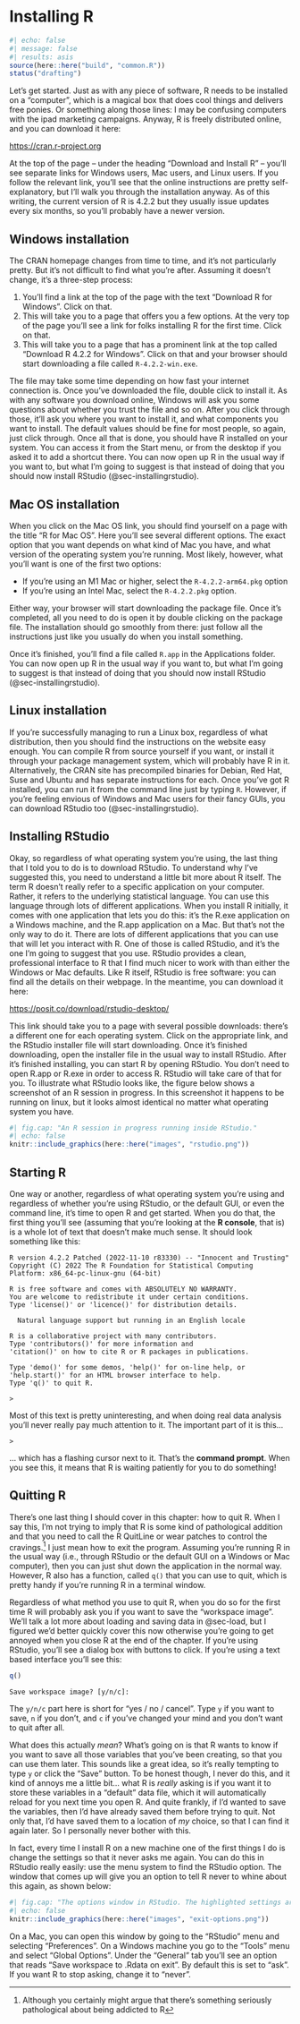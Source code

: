 # Installing R {#sec-gettingR}

```r
#| echo: false
#| message: false
#| results: asis
source(here::here("build", "common.R"))
status("drafting")
```

Let's get started. Just as with any piece of software,  R  needs to be installed on a "computer", which is a magical box that does cool things and delivers free ponies. Or something along those lines: I may be confusing computers with the ipad marketing campaigns. Anyway, R is freely distributed online, and you can download it here:

[https://cran.r-project.org](https://cran.r-project.org/)

At the top of the page -- under the heading "Download and Install R" -- you'll see separate links for Windows users, Mac users, and Linux users. If you follow the relevant link, you'll see that the online instructions are pretty self-explanatory, but I'll walk you through the installation anyway. As of this writing, the current version of R is 4.2.2 but they usually issue updates every six months, so you'll probably have a newer version.

## Windows installation

The CRAN homepage changes from time to time, and it's not particularly pretty. But it's not difficult to find what you're after. Assuming it doesn't change, it's a three-step process:

1. You'll find a link at the top of the page with the text "Download R for Windows". Click on that.
2. This will take you to a page that offers you a few options. At the very top of the page you'll see a link for folks installing R for the first time. Click on that.
3. This will take you to a page that has a prominent link at the top called "Download R 4.2.2 for Windows". Click on that and your browser should start downloading a file called `R-4.2.2-win.exe`. 

The file may take some time depending on how fast your internet connection is. Once you've downloaded the file, double click to install it. As with any software you download online, Windows will ask you some questions about whether you trust the file and so on. After you click through those, it'll ask you where you want to install it, and what components you want to install. The default values should be fine for most people, so again, just click through. Once all that is done, you should have R installed on your system. You can access it from the Start menu, or from the desktop if you asked it to add a shortcut there. You can now open up R in the usual way if you want to, but what I'm going to suggest is that instead of doing that you should now install RStudio (@sec-installingrstudio).

## Mac OS installation

When you click on the Mac OS link, you should find yourself on a page with the title "R for Mac OS". Here you'll see several different options. The exact option that you want depends on what kind of Mac you have, and what version of the operating system you're running. Most likely, however, what you'll want is one of the first two options:

- If you're using an M1 Mac or higher, select the `R-4.2.2-arm64.pkg` option
- If you're using an Intel Mac, select the `R-4.2.2.pkg` option. 

Either way, your browser will start downloading the package file. Once it's completed, all you need to do is open it by double clicking on the package file. The installation should go smoothly from there: just follow all the instructions just like you usually do when you install something. 

Once it's finished, you'll find a file called `R.app` in the Applications folder. You can now open up R in the usual way if you want to, but what I'm going to suggest is that instead of doing that you should now install RStudio  (@sec-installingrstudio). 

## Linux installation

If you're successfully managing to run a Linux box, regardless of what distribution, then you should find the instructions on the website easy enough. You can compile R from source yourself if you want, or install it through your package management system, which will probably have R in it. 
Alternatively, the CRAN site has precompiled binaries for Debian, Red Hat, Suse and Ubuntu and has separate instructions for each. Once you've got R installed, you can run it from the command line just by typing `R`. However, if you're feeling envious of Windows and Mac users for their fancy GUIs, you can download RStudio too (@sec-installingrstudio).

## Installing RStudio {#sec-installingrstudio}

Okay, so regardless of what operating system you're using, the last thing that I told you to do is to download RStudio. To understand why I've suggested this,  you need to understand a little bit more about R itself. The term R doesn't really refer to a specific application on your computer. Rather, it refers to the underlying statistical language. You can use this language through lots of different applications. When you install R initially, it comes with one application that lets you do this: it's the R.exe application on a Windows machine, and the R.app application on a Mac. But that's not the only way to do it. There are lots of different applications that you can use that will let you interact with R. One of those is called RStudio, and it's the one I'm going to suggest that you use. RStudio provides a clean, professional interface to R that I find much nicer to work with than either the Windows or Mac defaults. Like R itself, RStudio is free software: you can find all the details on their webpage. In the meantime, you can download it here:

[https://posit.co/download/rstudio-desktop/](https://posit.co/download/rstudio-desktop/)

This link should take you to a page with several possible downloads: there's a different one for each operating system. Click on the appropriate link, and the RStudio installer file will start downloading. 
Once it's finished downloading, open the installer file in the usual way to install RStudio. After it's finished installing, you can start R by opening RStudio.  You don't need to open R.app or R.exe in order to access R. RStudio will take care of that for you. To illustrate what RStudio looks like, the figure below shows a screenshot of an R session in progress. In this screenshot it happens to be running on linux, but it looks almost identical no matter what operating system you have. 

```r
#| fig.cap: "An R session in progress running inside RStudio."
#| echo: false
knitr::include_graphics(here::here("images", "rstudio.png"))
```

## Starting R {#sec-startingR}

One way or another, regardless of what operating system you're using and regardless of whether you're using RStudio, or the default GUI, or even the command line, it's time to open R and get started. When you do that, the first thing you'll see (assuming that you're looking at the **R console**, that is) is a whole lot of text that doesn't make much sense. It should look something like this:

```
R version 4.2.2 Patched (2022-11-10 r83330) -- "Innocent and Trusting"
Copyright (C) 2022 The R Foundation for Statistical Computing
Platform: x86_64-pc-linux-gnu (64-bit)

R is free software and comes with ABSOLUTELY NO WARRANTY.
You are welcome to redistribute it under certain conditions.
Type 'license()' or 'licence()' for distribution details.

  Natural language support but running in an English locale

R is a collaborative project with many contributors.
Type 'contributors()' for more information and
'citation()' on how to cite R or R packages in publications.

Type 'demo()' for some demos, 'help()' for on-line help, or
'help.start()' for an HTML browser interface to help.
Type 'q()' to quit R.

> 
```

Most of this text is pretty uninteresting, and when doing real data analysis you'll never really pay much attention to it. The important part of it is this...

```
>
```

... which has a flashing cursor next to it. That's the **command prompt**. When you see this, it means that R is waiting patiently for you to do something! 

## Quitting R

There's one last thing I should cover in this chapter: how to quit R. When I say this, I'm not trying to imply that R is some kind of pathological addition and that you need to call the R QuitLine or wear patches to control the cravings.^[Although you certainly might argue that there's something seriously pathological about being addicted to R] I just mean how to exit the program. Assuming you're running R in the usual way (i.e., through RStudio or the default GUI on a Windows or Mac computer), then you can just shut down the application in the normal way. However, R also has a function, called `q()` that you can use to quit, which is pretty handy if you're running R in a terminal window.

Regardless of what method you use to quit R, when you do so for the first time R will probably ask you if you want to save the "workspace image". We'll talk a lot more about loading and saving data in @sec-load, but I figured we'd better quickly cover this now otherwise you're going to get annoyed when you close R at the end of the chapter. If you're using RStudio, you'll see a dialog box with buttons to click. If you're using a text based interface you'll see this:

```r
q()
```
```
Save workspace image? [y/n/c]: 
```

The `y/n/c` part here is short for "yes / no / cancel". Type `y` if you want to save, `n` if you don't, and `c` if you've changed your mind and you don't want to quit after all. 

What does this actually *mean*? What's going on is that R wants to know if you want to save all those variables that you've been creating, so that you can use them later. This sounds like a great idea, so it's really tempting to type `y` or click the "Save" button. To be honest though, I never do this, and it kind of annoys me a little bit... what R is *really* asking is if you want it to store these variables in a "default" data file, which it will automatically reload for you next time you open R. And quite frankly, if I'd wanted to save the variables, then I'd have already saved them before trying to quit. Not only that, I'd have saved them to a location of *my* choice, so that I can find it again later. So I personally never bother with this. 

In fact, every time I install R on a new machine one of the first things I do is change the settings so that it never asks me again. You can do this in RStudio really easily: use the menu system to find the RStudio option. The window that comes up will give you an option to tell R never to whine about this again, as shown below:

```r
#| fig.cap: "The options window in RStudio. The highlighted settings are used to control the exit options"
#| echo: false
knitr::include_graphics(here::here("images", "exit-options.png"))
```

On a Mac, you can open this window by going to the "RStudio" menu and selecting "Preferences". On a Windows machine you go to the "Tools" menu and select "Global Options". Under the "General" tab you'll see an option that reads "Save workspace to .Rdata on exit". By default this is set to "ask". If you want R to stop asking, change it to "never".


